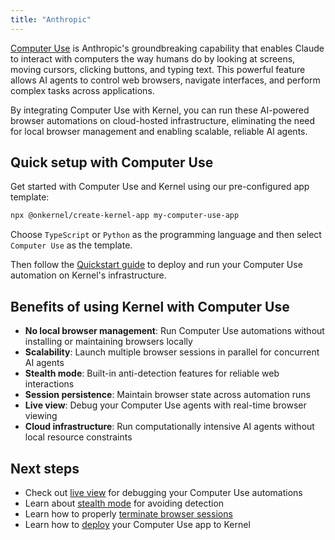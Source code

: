 ```yaml
---
title: "Anthropic"
---
```


[Computer Use](https://docs.claude.com/en/docs/agents-and-tools/tool-use/computer-use-tool) is Anthropic's groundbreaking capability that enables Claude to interact with computers the way humans do by looking at screens, moving cursors, clicking buttons, and typing text. This powerful feature allows AI agents to control web browsers, navigate interfaces, and perform complex tasks across applications.

By integrating Computer Use with Kernel, you can run these AI-powered browser automations on cloud-hosted infrastructure, eliminating the need for local browser management and enabling scalable, reliable AI agents.

## Quick setup with Computer Use

Get started with Computer Use and Kernel using our pre-configured app template:

```bash
npx @onkernel/create-kernel-app my-computer-use-app
```

Choose `TypeScript` or `Python` as the programming language and then select `Computer Use` as the template.

Then follow the [Quickstart guide](/quickstart/) to deploy and run your Computer Use automation on Kernel's infrastructure.

## Benefits of using Kernel with Computer Use

- **No local browser management**: Run Computer Use automations without installing or maintaining browsers locally
- **Scalability**: Launch multiple browser sessions in parallel for concurrent AI agents
- **Stealth mode**: Built-in anti-detection features for reliable web interactions
- **Session persistence**: Maintain browser state across automation runs
- **Live view**: Debug your Computer Use agents with real-time browser viewing
- **Cloud infrastructure**: Run computationally intensive AI agents without local resource constraints

## Next steps

- Check out [live view](/browsers/live-view) for debugging your Computer Use automations
- Learn about [stealth mode](/browsers/stealth) for avoiding detection
- Learn how to properly [terminate browser sessions](/browsers/termination)
- Learn how to [deploy](/apps/deploy) your Computer Use app to Kernel
